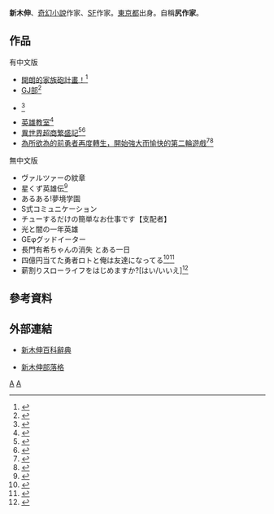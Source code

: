 '''新木伸'''{{BD|1968年}}、[[奇幻小說|奇幻小說]]作家、[[科幻小说|SF]]作家。[[東京都|東京都]]出身。自稱'''尻作家'''。

==作品==
;有中文版
*[[開朗的家族砲計畫！|開朗的家族砲計畫！]]<ref>{{cite web|title=明るい家族砲計画っ！|url=http://www.enterbrain.co.jp/product/pocketbook/fami_novel/08270101.html|website=ファミ通文庫|publisher=[[Enterbrain|Enterbrain]]|accessdate=2017-03-01|archive-date=2020-02-03|archive-url=https://web.archive.org/web/20200203110955/https://www.enterbrain.co.jp/product/pocketbook/fami_novel/08270101.html|dead-url=no}}</ref>
*[[GJ部|GJ部]]<ref>{{cite web|title=GJ部|url=http://sol-comics.shogakukan.co.jp/solc_dtl?isbn=9784094511925|website=ガガガ文庫|publisher=[[小學館|小學館]]|accessdate=2017-03-01}}</ref>
*{{link-ja|鼻血店長就不行嗎？|はなぢ店長じゃ、だめですか?}}<ref>{{cite web|title=はなぢ店長じゃ、だめですか?|url=http://www.enterbrain.co.jp/product/pocketbook/fami_novel/11276101.html|website=ファミ通文庫|publisher=[[Enterbrain|Enterbrain]]|accessdate=2017-03-01|archive-date=2020-02-03|archive-url=https://web.archive.org/web/20200203111000/https://www.enterbrain.co.jp/product/pocketbook/fami_novel/11276101.html|dead-url=no}}</ref>
*[[英雄教室|英雄教室]]<ref>{{cite web|title=英雄教室|url=http://dash.shueisha.co.jp/bookDetail/index/978-4-08-631022-2|website=ダッシュエックス文庫|publisher=[[集英社|集英社]]|accessdate=2017-03-01|archive-date=2020-02-03|archive-url=https://web.archive.org/web/20200203111003/http://dash.shueisha.co.jp/bookDetail/index/978-4-08-631022-2|dead-url=no}}</ref>
*[[異世界超商繁盛記|異世界超商繁盛記]]<ref>{{cite web|title=異世界Ｃマート繁盛記|url=http://ncode.syosetu.com/n6170cq/|website=[[成為小說家吧|成為小說家吧]]|accessdate=2017-03-01}}</ref><ref>{{cite web|title=異世界Cマート繁盛記|url=http://dash.shueisha.co.jp/bookDetail/index/978-4-08-631091-8|website=ダッシュエックス文庫|publisher=[[集英社|集英社]]|accessdate=2017-03-01|archive-date=2021-03-15|archive-url=https://web.archive.org/web/20210315034749/http://dash.shueisha.co.jp/bookDetail/index/978-4-08-631091-8|dead-url=no}}</ref>
*[[為所欲為的前勇者再度轉生，開始強大而愉快的第二輪遊戲|為所欲為的前勇者再度轉生，開始強大而愉快的第二輪遊戲]]<ref>{{cite web|title=自重しない元勇者の強くて楽しいニューゲーム|url=http://ncode.syosetu.com/n0138dh/|website=[[成為小說家吧|成為小說家吧]]|accessdate=2018-03-19}}</ref><ref>{{cite web|title=自重しない元勇者の強くて楽しいニューゲーム|url=http://dash.shueisha.co.jp/bookDetail/index/978-4-08-631156-4|website=ダッシュエックス文庫|publisher=[[集英社|集英社]]|accessdate=2018-03-19|archive-date=2020-02-03|archive-url=https://web.archive.org/web/20200203111022/http://dash.shueisha.co.jp/bookDetail/index/978-4-08-631156-4|dead-url=no}}</ref>

;無中文版
*ヴァルツァーの紋章
*星くず英雄伝<ref>{{cite web|title=星くず英雄伝|url=http://www.ponicanbooks.jp/book/367/|website=ぽにきゃんBOOKS|publisher=PONY CANYON|accessdate=2017-03-01|archive-date=2021-01-20|archive-url=https://web.archive.org/web/20210120090836/http://www.ponicanbooks.jp/book/367/|dead-url=no}}</ref>
*あるある!夢境学園
*S式コミュニケーション
*チューするだけの簡単なお仕事です【支配者】
*光と闇の一年英雄
*GEφグッドイーター
*長門有希ちゃんの消失 とある一日
*四億円当てた勇者ロトと俺は友達になってる<ref>{{cite web|title=四億円当てた勇者ロトと俺は友達になってる|url=http://ncode.syosetu.com/n2077da/|website=[[成為小說家吧|成為小說家吧]]|accessdate=2017-03-01}}</ref><ref>{{cite web|title=四億円当てた勇者ロトと俺は友達になってる|url=http://www.kadokawa.co.jp/product/321512000604|website=角川スニーカー文庫|publisher=[[角川書店|角川書店]]|accessdate=2017-03-01|archive-date=2020-12-05|archive-url=https://web.archive.org/web/20201205083738/https://www.kadokawa.co.jp/product/321512000604/|dead-url=no}}</ref>
*薪割りスローライフをはじめますか?[はい/いいえ]<ref>{{cite web|title=薪割りスローライフをはじめますか?[はい/いいえ]|url=http://www.kadokawa.co.jp/product/321602000512/|website=角川スニーカー文庫|publisher=[[角川書店|角川書店]]|accessdate=2017-03-01|archive-date=2020-09-30|archive-url=https://web.archive.org/web/20200930004348/https://www.kadokawa.co.jp/product/321602000512/|dead-url=no}}</ref>

==參考資料==
{{reflist}}

==外部連結==
*{{ja}}[http://www.araki-shin.com/araki/index.htm 新木伸百科辭典] {{Wayback|url=http://www.araki-shin.com/araki/index.htm |date=20180106063359 }}
*{{ja}}[http://araki-contents.sblo.jp/ 新木伸部落格] {{Wayback|url=http://araki-contents.sblo.jp/ |date=20200203111052 }}

[[Category:日本科幻小說家|A]]
[[Category:東京都出身人物|A]]